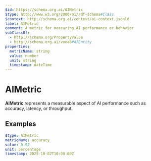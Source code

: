```yaml
---
$id: https://schema.org.ai/AIMetric
$type: http://www.w3.org/2000/01/rdf-schema#Class
$context: http://schema.org.ai/context/ai-context.jsonld
label: AIMetric
comment: A metric for measuring AI performance or behavior
subClassOf:
  - http://schema.org/PropertyValue
  - http://schema.org.ai/vocab#AIEntity
properties:
  metricName: string
  value: number
  unit: string
  timestamp: dateTime
---
```


# AIMetric

**AIMetric** represents a measurable aspect of AI performance such as accuracy, latency, or throughput.

## Examples

```yaml
$type: AIMetric
metricName: accuracy
value: 0.92
unit: percentage
timestamp: 2025-10-02T10:00:00Z
```
